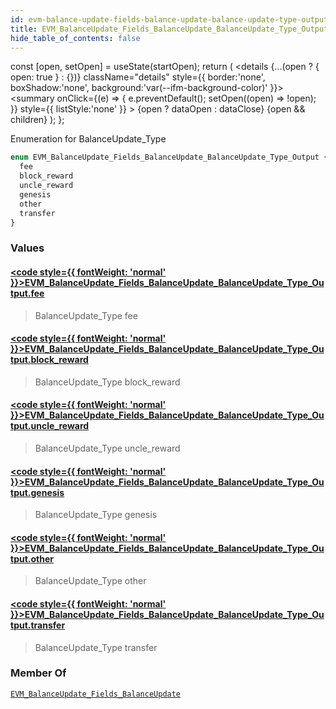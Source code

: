 ```yaml
---
id: evm-balance-update-fields-balance-update-balance-update-type-output
title: EVM_BalanceUpdate_Fields_BalanceUpdate_BalanceUpdate_Type_Output
hide_table_of_contents: false
---
```







  const [open, setOpen] = useState(startOpen);
  return (
    <details {...(open ? { open: true } : {})} className="details" style={{ border:'none', boxShadow:'none', background:'var(--ifm-background-color)' }}>
      <summary
        onClick={(e) => {
          e.preventDefault();
          setOpen((open) => !open);
        }}
        style={{ listStyle:'none' }}
      >
      {open ? dataOpen : dataClose}
      </summary>
      {open && children}
    </details>
  );
};










Enumeration for BalanceUpdate_Type


```graphql
enum EVM_BalanceUpdate_Fields_BalanceUpdate_BalanceUpdate_Type_Output {
  fee
  block_reward
  uncle_reward
  genesis
  other
  transfer
}
```




### Values

#### [<code style={{ fontWeight: 'normal' }}>EVM_BalanceUpdate_Fields_BalanceUpdate_BalanceUpdate_Type_Output.<b>fee</b></code>](#)  
> 
> 
> BalanceUpdate_Type fee
> 

#### [<code style={{ fontWeight: 'normal' }}>EVM_BalanceUpdate_Fields_BalanceUpdate_BalanceUpdate_Type_Output.<b>block_reward</b></code>](#)  
> 
> 
> BalanceUpdate_Type block_reward
> 

#### [<code style={{ fontWeight: 'normal' }}>EVM_BalanceUpdate_Fields_BalanceUpdate_BalanceUpdate_Type_Output.<b>uncle_reward</b></code>](#)  
> 
> 
> BalanceUpdate_Type uncle_reward
> 

#### [<code style={{ fontWeight: 'normal' }}>EVM_BalanceUpdate_Fields_BalanceUpdate_BalanceUpdate_Type_Output.<b>genesis</b></code>](#)  
> 
> 
> BalanceUpdate_Type genesis
> 

#### [<code style={{ fontWeight: 'normal' }}>EVM_BalanceUpdate_Fields_BalanceUpdate_BalanceUpdate_Type_Output.<b>other</b></code>](#)  
> 
> 
> BalanceUpdate_Type other
> 

#### [<code style={{ fontWeight: 'normal' }}>EVM_BalanceUpdate_Fields_BalanceUpdate_BalanceUpdate_Type_Output.<b>transfer</b></code>](#)  
> 
> 
> BalanceUpdate_Type transfer
> 



### Member Of

[`EVM_BalanceUpdate_Fields_BalanceUpdate`](/docs/graphql-reference/objects/evm-balance-update-fields-balance-update)  <Badge class="badge badge--secondary" text="object"/>

